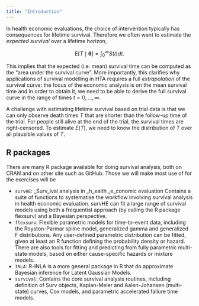 ```yaml
---
title: "Introduction"
---
```


<!-- lifted from the RHTA survival analysis chapter -->

In health economic evaluations, the choice of intervention typically has consequences for lifetime survival. Therefore we often want to estimate the *expected survival* over a lifetime horizon,

$$
\mbox{E}[T \mid \boldsymbol{\theta}]= \int_0^\infty S(t)dt.
$$

This implies that the expected (i.e. mean) survival time can be computed as the "area under the survival curve". More importantly, this clarifies why applications of survival modelling in HTA requires a full *extrapolation* of the survival curve: the focus of the economic analysis is on the mean survival time and in order to obtain it, we need to be able to derive the full survival curve in the range of times $t = 0, \ldots, \infty$.

A challenge with estimating lifetime survival based on trial data is that we can only observe death times $T$ that are shorter than the follow-up time of the trial. For people still alive at the end of the trial, the survival times are right-censored. To estimate $E(T)$, we need to know the distribution of $T$ over all plausible values of $T$.

## R packages

There are many R package available for doing survival analysis, both on CRAN and on other site such as GitHub.
Those we will make most use of for the exercises will be

* `survHE`: _Surv_ival analysis in _h_ealth _e_conomic evaluation Contains a suite of functions to systematise the workflow involving survival analysis in health economic evaluation. survHE can fit a large range of survival models using both a frequentist approach (by calling the R package flexsurv) and a Bayesian perspective.
* `flexsurv`: Flexible parametric models for time-to-event data, including the Royston-Parmar spline model, generalized gamma and generalized F distributions. Any user-defined parametric distribution can be fitted, given at least an R function defining the probability density or hazard. There are also tools for fitting and predicting from fully parametric multi-state models, based on either cause-specific hazards or mixture models.
* `INLA`: R-INLA is a more general package in R that do approximate Bayesian inference for Latent Gaussian Models.
* `survival`: Contains the core survival analysis routines, including definition of Surv objects, Kaplan-Meier and Aalen-Johansen (multi-state) curves, Cox models, and parametric accelerated failure time models.

